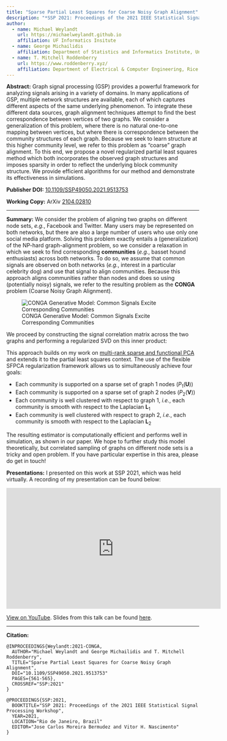 ```yaml
---
title: "Sparse Partial Least Squares for Coarse Noisy Graph Alignment"
description: "*SSP 2021: Proceedings of the 2021 IEEE Statistical Signal Processing Workshop*, pp.561-565. 2021."
author:
  - name: Michael Weylandt
    url: https://michaelweylandt.github.io
    affiliation: UF Informatics Insitute
  - name: George Michailidis
    affiliation: Department of Statistics and Informatics Institute, University of Florida
  - name: T. Mitchell Roddenberry
    url: https://www.roddenberry.xyz/
    affiliation: Department of Electrical & Computer Engineering, Rice University
---
```


**Abstract:** Graph signal processing (GSP) provides a powerful framework for analyzing signals arising in a variety of domains. In many applications of GSP, multiple network structures are available, each of which captures different aspects of the same underlying phenomenon. To integrate these different data sources, graph alignment techniques attempt to find the best correspondence between vertices of two graphs. We consider a generalization of this problem, where there is no natural one-to-one mapping between vertices, but where there is correspondence between the community structures of each graph. Because we seek to learn structure at this higher community level, we refer to this problem as "coarse" graph alignment.  To this end, we propose a novel regularized partial least squares method which both incorporates the observed graph structures and imposes sparsity in order to reflect the underlying block community structure. We provide efficient algorithms for our method and demonstrate its effectiveness in simulations.

**Publisher DOI:** [10.1109/SSP49050.2021.9513753](https://doi.org/10.1109/SSP49050.2021.9513753)

**Working Copy:** ArXiv [2104.02810](https://arxiv.org/abs/2104.02810)

<hr> 

**Summary:** We consider the problem of aligning two graphs on different node sets, *e.g.*, Facebook and Twitter. Many users may be represented on both networks, but there are also a large number of users who use only one social media platform. Solving this problem exactly entails a (generalization) of the NP-hard graph-alignment problem, so we consider a relaxation in which we seek to find corresponding **communities** (*e.g.*, basset hound enthusiasts) across both networks. To do so, we assume that common signals are observed on both networks (*e.g.*, interest in a particular celebrity dog) and use that signal to align communities. Because this approach aligns communities rather than nodes and does so using (potentially noisy) signals, we refer to the resulting problem as the **CONGA** problem (Coarse Noisy Graph Alignment). 

![CONGA Generative Model: Common Signals Excite Corresponding Communities](../assets/conga/schematic.png)

We proceed by constructing the signal correlation matrix across the two graphs and performing a regularized SVD on this inner product: 

\begin{align*}
    \text{arg max}_{\mathbf{U}, \mathbf{V}} & \text{Tr}(\mathbf{U}^{\top}\mathbf{X}_1^\top\mathbf{X}_2\mathbf{V}) - \lambda_1P_1(\mathbf{U}) - \lambda_2P_2(\mathbf{V})  \\ 
    \text{subject to }&{\mathbf{U} \in \textsf{conv}\,\mathcal{V}^{\mathbf{I}_{n_1} + \alpha_1\mathbf{L}_1}_{n_1 \times K}, \mathbf{V} \in \textsf{conv}\,\mathcal{V}^{\mathbf{I}_{n_2} + \alpha_2\mathbf{L}_2}_{n_2 \times K}}
\end{align*}

This approach builds on my work on [multi-rank sparse and functional PCA](publications/mrsfpca.html) and extends it to the partial least squares context. The use of the flexible SFPCA regularization framework allows us to simultaneously achieve four goals: 

- Each community is supported on a sparse set of graph 1 nodes ($P_1(\mathbf{U})$)
- Each community is supported on a sparse set of graph 2 nodes ($P_2(\mathbf{V})$)
- Each community is well clustered with respect to graph 1, *i.e.*, each community is smooth with respect to the Laplacian $\mathbf{L}_1$
- Each community is well clustered with respect to graph 2, *i.e.*, each community is smooth with respect to the Laplacian $\mathbf{L}_2$

The resulting estimator is computationally efficient and performs well in simulation, as shown in our paper. We  hope to further study this model theoretically, but correlated sampling of graphs on different node sets is a tricky and open problem. If you have particular expertise in this area, please do get in touch!

**Presentations:** I presented on this work at SSP 2021, which was held virtually. A recording of my presentation can be found below: 

<iframe width="560" height="315" src="https://www.youtube.com/embed/vTZ_fmjK5Ig" title="YouTube video player" frameborder="0" allow="accelerometer; autoplay; clipboard-write; encrypted-media; gyroscope; picture-in-picture" allowfullscreen></iframe>

[View on YouTube](https://www.youtube.com/watch?v=vTZ_fmjK5Ig). Slides from this talk can be found [here](../assets/conga/ssp_talk.pdf).

<hr>

**Citation:**

```
@INPROCEEDINGS{Weylandt:2021-CONGA,
  AUTHOR="Michael Weylandt and George Michailidis and T. Mitchell Roddenberry",
  TITLE="Sparse Partial Least Squares for Coarse Noisy Graph Alignment",
  DOI="10.1109/SSP49050.2021.9513753"
  PAGES={561-565},
  CROSSREF="SSP:2021"
}

@PROCEEDINGS{SSP:2021,
  BOOKTITLE="SSP 2021: Proceedings of the 2021 IEEE Statistical Signal Processing Workshop",
  YEAR=2021,
  LOCATION="Rio de Janeiro, Brazil"
  EDITOR="Jose Carlos Moreira Bermudez and Vitor H. Nascimento"
}
```
